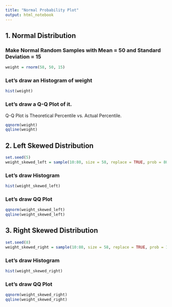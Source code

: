 ```yaml
---
title: "Normal Probability Plot"
output: html_notebook
---
```


## 1. Normal Distribution

### Make Normal Random Samples with Mean = 50 and Standard Deviation = 15

```r
weight = rnorm(58, 50, 15)
```

### Let's draw an Histogram of weight

```r
hist(weight)
```

### Let's draw a Q-Q Plot of it.

Q-Q Plot is Theoretical Percentile vs. Actual Percentile.

```r
qqnorm(weight)
qqline(weight)
```



## 2. Left Skewed Distribution


``` r
set.seed(5)
weight_skewed_left = sample(10:80, size = 58, replace = TRUE, prob = 80:10)
```

### Let's draw Histogram
``` r
hist(weight_skewed_left)
```

### Let's draw QQ Plot
``` r
qqnorm(weight_skewed_left)
qqline(weight_skewed_left)
```

## 3. Right Skewed Distribution

``` r
set.seed(8)
weight_skewed_right = sample(10:80, size = 58, replace = TRUE, prob = 10:80)
```


### Let's draw Histogram
``` r
hist(weight_skewed_right)
```


### Let's draw QQ Plot
``` r
qqnorm(weight_skewed_right)
qqline(weight_skewed_right)
```



